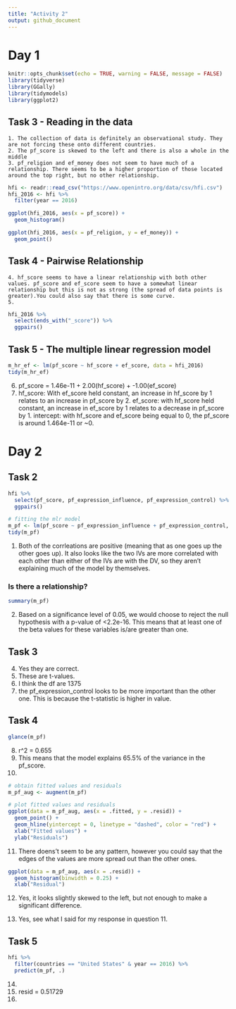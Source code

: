 ```yaml
---
title: "Activity 2"
output: github_document
---
```


# Day 1

```R
knitr::opts_chunk$set(echo = TRUE, warning = FALSE, message = FALSE)
library(tidyverse)
library(GGally)
library(tidymodels)
library(ggplot2)
```

## Task 3 - Reading in the data
    1. The collection of data is definitely an observational study. They are not forcing these onto different countries.
    2. The pf_score is skewed to the left and there is also a whole in the middle
    3. pf_religion and ef_money does not seem to have much of a relationship. There seems to be a higher proportion of those located around the top right, but no other relationship.

```R
hfi <- readr::read_csv("https://www.openintro.org/data/csv/hfi.csv")
hfi_2016 <- hfi %>%
  filter(year == 2016)

ggplot(hfi_2016, aes(x = pf_score)) +
  geom_histogram()

ggplot(hfi_2016, aes(x = pf_religion, y = ef_money)) +
  geom_point()
```

## Task 4 - Pairwise Relationship
    4. hf_score seems to have a linear relationship with both other values. pf_score and ef_score seem to have a somewhat linear relationship but this is not as strong (the spread of data points is greater).You could also say that there is some curve.
    5. 

```R
hfi_2016 %>% 
  select(ends_with("_score")) %>% 
  ggpairs()
```


## Task 5 - The multiple linear regression model
```R
m_hr_ef <- lm(pf_score ~ hf_score + ef_score, data = hfi_2016)
tidy(m_hr_ef)

```

  6. pf_score = 1.46e-11 + 2.00(hf_score) + -1.00(ef_score)
  7. hf_score: With ef_score held constant, an increase in hf_score by 1 relates to an increase in pf_score by 2. ef_score: with hf_score held constant, an increase in ef_score by 1 relates to a decrease in pf_score by 1. intercept: with hf_score and ef_score being equal to 0, the pf_score is around 1.464e-11 or ~0.

# Day 2

## Task 2

```R
hfi %>%
  select(pf_score, pf_expression_influence, pf_expression_control) %>%
  ggpairs()

# fitting the mlr model
m_pf <- lm(pf_score ~ pf_expression_influence + pf_expression_control, data = hfi)
tidy(m_pf)

```

  1. Both of the corrleations are positive (meaning that as one goes up the other goes up). It also looks like the two IVs are more correlated with each other than either of the IVs are with the DV, so they aren't explaining much of the model by themselves.


### Is there a relationship?

```R
summary(m_pf)
```

  2. Based on a significance level of 0.05, we would choose to reject the null hypothesis with a p-value of <2.2e-16. This means that at least one of the beta values for these variables is/are greater than one.
  
## Task 3

  4. Yes they are correct.
  5. These are t-values.
  6. I think the df are 1375
  7. the pf_expression_control looks to be more important than the other one. This is because the t-statistic is higher in value.
  
## Task 4

```R
glance(m_pf)
```

  8. r^2 = 0.655
  9. This means that the model explains 65.5% of the variance in the pf_score.
  10. 


```R
# obtain fitted values and residuals
m_pf_aug <- augment(m_pf)

# plot fitted values and residuals
ggplot(data = m_pf_aug, aes(x = .fitted, y = .resid)) + 
  geom_point() +
  geom_hline(yintercept = 0, linetype = "dashed", color = "red") +
  xlab("Fitted values") +
  ylab("Residuals")
```

  11. There doens't seem to be any pattern, however you could say that the edges of the values are more spread out than the other ones.
  
```R
ggplot(data = m_pf_aug, aes(x = .resid)) +
  geom_histogram(binwidth = 0.25) +
  xlab("Residual")

```

  12. Yes, it looks slightly skewed to the left, but not enough to make a significant difference.

  13. Yes, see what I said for my response in question 11.
  
## Task 5

```R
hfi %>%
  filter(countries == "United States" & year == 2016) %>%
  predict(m_pf, .)

```

  14.
  15. resid = 0.51729
  16. 

